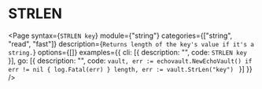 # STRLEN

<Page 
  syntax={`STRLEN key`}
  module={"string"}
  categories={["string", "read", "fast"]}
  description={`Returns length of the key's value if it's a string.`}
  options={[]}
  examples={{
    cli: [{ description: "", code: `STRLEN key` }],
    go: [{
      description: "",
      code: `vault, err := echovault.NewEchoVault()
if err != nil {
  log.Fatal(err)
}
length, err := vault.StrLen("key")
`
    }]
  }}
/>